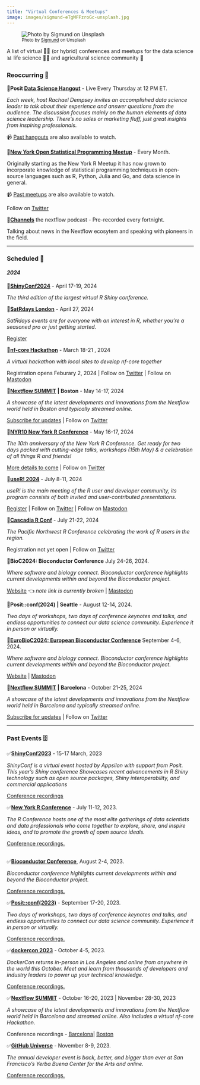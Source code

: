 ```yaml
---
title: "Virtual Conferences & Meetups"
image: images/sigmund-eTgMFFzroGc-unsplash.jpg
---
```


![~Photo by [Sigmund](https://unsplash.com/photos/eTgMFFzroGc) on Unsplash~](images/sigmund-eTgMFFzroGc-unsplash.jpg)

A list of virtual 🧑‍💻 (or hybrid) conferences and meetups for the data science 📊 life science 🧪🧬 and agricultural science community 🌾

### Reoccurring 🔁

📌**Posit [Data Science Hangout](https://posit.co/data-science-hangout/)** - Live Every Thursday at 12 PM ET.

*Each week, host Rachael Dempsey invites an accomplished data science leader to talk about their experience and answer questions from the audience. The discussion focuses mainly on the human elements of data science leadership. There's no sales or marketing fluff, just great insights from inspiring professionals.*

📹 [Past hangouts](#0) are also available to watch.\
\
📌[**New York Open Statistical Programming Meetup**](https://nyhackr.org/index.html) - Every Month.

Originally starting as the New York R Meetup it has now grown to incorporate knowledge of statistical programming techniques in open-source languages such as R, Python, Julia and Go, and data science in general.

📹 [Past meetups](https://nyhackr.org/past-talks.html) are also available to watch.

Follow on [Twitter](https://twitter.com/nyhackr)

📌[**Channels**](https://www.nextflow.io/podcasts.html) the nextflow podcast - Pre-recorded every fortnight.

Talking about news in the Nextflow ecosytem and speaking with pioneers in the field.

------------------------------------------------------------------------

### Scheduled 📆

#### *2024*

📌[**ShinyConf2024**](https://www.shinyconf.com/) - April 17-19, 2024

*The third edition of the largest virtual R Shiny conference.*

📌[**SatRdays London**](https://satrday-london-2024.jumpingrivers.com/#about) - April 27, 2024

*SatRdays events are for everyone with an interest in R, whether you're a seasoned pro or just getting started.*

[Register](https://satrday-london-2024.jumpingrivers.com/#registration)

📌[**nf-core Hackathon**](https://nf-co.re/events/2024/hackathon-march-2024) - March 18-21 , 2024

*A virtual hackathon with local sites to develop nf-core together*

Registration opens Feburary 2, 2024 \| Follow on [Twitter](https://twitter.com/nf_core) \| Follow on [Mastodon](https://mstdn.science/@nf_core)

📌[**Nextflow SUMMIT**](https://summit.nextflow.io/subscribe-2024/) **\| Boston** - May 14-17, 2024

*A showcase of the latest developments and innovations from the Nextflow world held in Boston and typically streamed online.*

[Subscribe for updates](https://summit.nextflow.io/subscribe-2024/) \| Follow on [Twitter](https://twitter.com/SeqeraLabs)

📌[**NYR10 New York R Conference**](https://rstats.ai/nyr) - May 16-17, 2024

*The 10th anniversary of the New York R Conference. Get ready for two days packed with cutting-edge talks, workshops (15th May) & a celebration of all things R and friends!*

[More details to come](https://rstats.ai/nyr) \| Follow on [Twitter](https://twitter.com/rstatsai)

📌[**useR! 2024**](https://events.linuxfoundation.org/user/) - July 8-11, 2024

*useR! is the main meeting of the R user and developer community, its program consists of both invited and user-contributed presentations.*

[Register](https://events.linuxfoundation.org/user/) \| Follow on [Twitter](https://twitter.com/_useRconf) \| Follow on [Mastodon](https://mastodon.social/@useR_conf)

📌[**Cascadia R Conf**](https://cascadiarconf.com/) - July 21-22, 2024

*The Pacific Northwest R Conference celebrating the work of R users in the region.*

Registration not yet open \| Follow on [Twitter](https://twitter.com/cascadiarconf)

📌**BioC2024: Bioconductor Conference** July 24-26, 2024.

*Where software and biology connect. Bioconductor conference highlights current developments within and beyond the Bioconductor project.*

[Website](https://bioc2024.bioconductor.org/) 👈 *note link is currently broken* \| [Mastodon](https://genomic.social/@bioconductor)

📌**Posit::conf(2024)** **\| Seattle** - August 12-14, 2024*.*

*Two days of workshops, two days of conference keynotes and talks, and endless opportunities to connect our data science community. Experience it in person or virtually.*

📌[**EuroBioC2024: European Bioconductor Conference**](https://eurobioc2024.bioconductor.org/) September 4-6, 2024.

*Where software and biology connect. Bioconductor conference highlights current developments within and beyond the Bioconductor project.*

[Website](https://bioc2024.bioconductor.org/) \| [Mastodon](https://genomic.social/@bioconductor)

📌[**Nextflow SUMMIT**](https://summit.nextflow.io/subscribe-2024/) **\| Barcelona** - October 21-25, 2024

*A showcase of the latest developments and innovations from the Nextflow world held in Barcelona and typically streamed online.*

[Subscribe for updates](https://summit.nextflow.io/subscribe-2024/) \| Follow on [Twitter](https://twitter.com/SeqeraLabs)

------------------------------------------------------------------------

### Past Events 🗄️

✅[**ShinyConf2023**](https://shinyconf.appsilon.com/) - 15-17 March, 2023

*ShinyConf is a virtual event hosted by Appsilon with support from Posit. This year's Shiny conference Showcases recent advancements in R Shiny technology such as open source packages, Shiny interoperability, and commercial applications*

[Conference recordings](https://www.youtube.com/playlist?list=PLexAKolMzPcriOdeLwoMxQOyHRnMguEv4)\

✅[**New York R Conference**](https://rstats.ai/nyr.html) - July 11-12, 2023.

*The R Conference hosts one of the most elite gatherings of data scientists and data professionals who come together to explore, share, and inspire ideas, and to promote the growth of open source ideals.*

[Conference recordings.](https://www.landeranalytics.com/post/nyr-2023-recap)\
\

✅[**Bioconductor Conference**](https://bioc2023.bioconductor.org/), August 2-4, 2023.

*Bioconductor conference highlights current developments within and beyond the Bioconductor project.*

[Conference recordings.](https://www.youtube.com/watch?v=sTq6skZGgoI&list=PLdl4u5ZRDMQRVvXBi29h7MDtRn-AQGlXS)

✅[**Posit::conf(2023)**](https://posit.co/conference/) - September 17-20, 2023*.*

*Two days of workshops, two days of conference keynotes and talks, and endless opportunities to connect our data science community. Experience it in person or virtually.*

[Conference recordings.](https://www.youtube.com/watch?v=sYliwvml9Es&list=PL9HYL-VRX0oRFZslRGHwHuwea7SvAATHp)

✅[**dockercon 2023**](https://www.dockercon.com/) - October 4-5, 2023.

*DockerCon returns in-person in Los Angeles and online from anywhere in the world this October. Meet and learn from thousands of developers and industry leaders to power up your technical knowledge.*

[Conference recordings.](https://www.youtube.com/watch?v=2RKDu-K0qzU&list=PLkA60AVN3hh_t73mQG7RIvvMRTpm1ompt)\

✅[**Nextflow SUMMIT**](https://summit.nextflow.io/) - October 16-20, 2023 \| November 28-30, 2023

*A showcase of the latest developments and innovations from the Nextflow world held in Barcelona and streamed online. Also includes a virtual nf-core Hackathon.*

Conference recordings - [Barcelona](https://www.youtube.com/playlist?list=PLPZ8WHdZGxmUotnP-tWRVNtuNWpN7xbpL)\| [Boston](https://www.youtube.com/playlist?list=PLPZ8WHdZGxmVeXGTg6aFNlaeTEMTs3GOt)\

✅[**GitHub Universe**](https://githubuniverse.com/) - November 8-9, 2023.

*The annual developer event is back, better, and bigger than ever at San Francisco's Yerba Buena Center for the Arts and online.*

[Conference recordings.](https://www.youtube.com/watch?v=NrQkdDVupQE&list=PL0lo9MOBetEGF_pCQVCc_3z36ihKSolLC)

